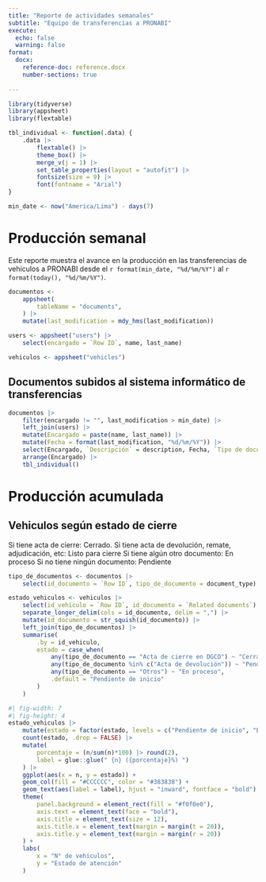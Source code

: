 ```yaml
---
title: "Reporte de actividades semanales"
subtitle: "Equipo de transferencias a PRONABI"
execute: 
  echo: false
  warning: false
format:
  docx:
    reference-doc: reference.docx
    number-sections: true
    
---
```


```r
library(tidyverse)
library(appsheet)
library(flextable)

tbl_individual <- function(.data) {
	.data |> 
		flextable() |> 
		theme_box() |> 
		merge_v(j = 1) |> 
		set_table_properties(layout = "autofit") |> 
		fontsize(size = 9) |> 
		font(fontname = "Arial")
}

min_date <- now("America/Lima") - days(7)
```

# Producción semanal

Este reporte muestra el avance en la producción en las transferencias de vehículos a PRONABI desde el `r format(min_date, "%d/%m/%Y")` al `r format(today(), "%d/%m/%Y")`.

```r
documentos <-
	appsheet(
		tableName = "documents",
	) |>
	mutate(last_modification = mdy_hms(last_modification))

users <- appsheet("users") |> 
	select(encargado = `Row ID`, name, last_name)

vehiculos <- appsheet("vehicles")
```

## Documentos subidos al sistema informático de transferencias

```r
documentos |> 
	filter(encargado != "", last_modification > min_date) |>
	left_join(users) |> 
	mutate(Encargado = paste(name, last_name)) |> 
	mutate(Fecha = format(last_modification, "%d/%m/%Y")) |> 
	select(Encargado, `Descripción` = description, Fecha, `Tipo de documento` = document_type) |>
	arrange(Encargado) |> 
	tbl_individual()
```

# Producción acumulada

## Vehiculos según estado de cierre

Si tiene acta de cierre: Cerrado.
Si tiene acta de devolución, remate, adjudicación, etc: Listo para cierre
Si tiene algún otro documento: En proceso
Si no tiene ningún documento: Pendiente

```r
tipo_de_documentos <- documentos |> 
	select(id_documento = `Row ID`, tipo_de_documento = document_type)

estado_vehiculos <- vehiculos |> 
	select(id_vehiculo = `Row ID`, id_documento = `Related documents`) |> 
	separate_longer_delim(cols = id_documento, delim = ",") |> 
	mutate(id_documento = str_squish(id_documento)) |> 
	left_join(tipo_de_documentos) |> 
	summarise(
		.by = id_vehiculo,
		estado = case_when(
			any(tipo_de_documento == "Acta de cierre en DGCO") ~ "Cerrado",
			any(tipo_de_documento %in% c("Acta de devolución")) ~ "Pendiente de cierre",
			any(tipo_de_documento == "Otros") ~ "En proceso",
			.default = "Pendiente de inicio"
		)
	)
```


```r
#| fig-width: 7
#| fig-height: 4
estado_vehiculos |> 
	mutate(estado = factor(estado, levels = c("Pendiente de inicio", "En proceso", "Pendiente de cierre", "Cerrado"))) |> 
	count(estado, .drop = FALSE) |> 
	mutate(
		porcentaje = (n/sum(n)*100) |> round(2),
		label = glue::glue(" {n} ({porcentaje}%) ")
	) |> 
	ggplot(aes(x = n, y = estado)) +
	geom_col(fill = "#CCCCCC", color = "#383838") +
	geom_text(aes(label = label), hjust = "inward", fontface = "bold") +
	theme(
		panel.background = element_rect(fill = "#f0f0e0"),
		axis.text = element_text(face = "bold"),
		axis.title = element_text(size = 12),
		axis.title.x = element_text(margin = margin(t = 20)),
		axis.title.y = element_text(margin = margin(r = 20))
	) +
	labs(
		x = "N° de vehiculos",
		y = "Estado de atención"
	)
```


